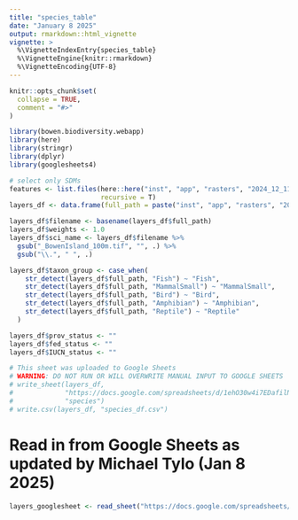 ```yaml
---
title: "species_table"
date: "January 8 2025"
output: rmarkdown::html_vignette
vignette: >
  %\VignetteIndexEntry{species_table}
  %\VignetteEngine{knitr::rmarkdown}
  %\VignetteEncoding{UTF-8}
---
```


```r
knitr::opts_chunk$set(
  collapse = TRUE,
  comment = "#>"
)
```

```r
library(bowen.biodiversity.webapp)
library(here)
library(stringr)
library(dplyr)
library(googlesheets4)
```

```r
# select only SDMs
features <- list.files(here::here("inst", "app", "rasters", "2024_12_11_SDM_100m_Bowen_Island"),
                       recursive = T)
layers_df <- data.frame(full_path = paste("inst", "app", "rasters", "2024_12_11_SDM_100m_Bowen_Island", features, sep = "/"))

layers_df$filename <- basename(layers_df$full_path)
layers_df$weights <- 1.0
layers_df$sci_name <- layers_df$filename %>%
  gsub("_BowenIsland_100m.tif", "", .) %>%
  gsub("\\.", " ", .)

layers_df$taxon_group <- case_when(
    str_detect(layers_df$full_path, "Fish") ~ "Fish",
    str_detect(layers_df$full_path, "MammalSmall") ~ "MammalSmall",
    str_detect(layers_df$full_path, "Bird") ~ "Bird",
    str_detect(layers_df$full_path, "Amphibian") ~ "Amphibian",
    str_detect(layers_df$full_path, "Reptile") ~ "Reptile"
  )

layers_df$prov_status <- ""
layers_df$fed_status <- ""
layers_df$IUCN_status <- ""

# This sheet was uploaded to Google Sheets
# WARNING: DO NOT RUN OR WILL OVERWRITE MANUAL INPUT TO GOOGLE SHEETS
# write_sheet(layers_df,
#             "https://docs.google.com/spreadsheets/d/1ehO30w4i7EDafilNyRpq3sgc86fm8g_TmYMI4ql3qms/edit?usp=sharing",
#             "species")
# write.csv(layers_df, "species_df.csv")
```

# Read in from Google Sheets as updated by Michael Tylo (Jan 8 2025)
```r
layers_googlesheet <- read_sheet("https://docs.google.com/spreadsheets/d/1ehO30w4i7EDafilNyRpq3sgc86fm8g_TmYMI4ql3qms/edit?usp=sharing")
```


